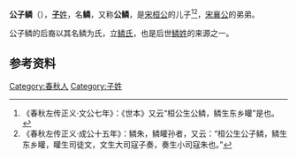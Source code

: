 {{Infobox 先秦人物
|名称= 公子鳞
|图像=
|图说=
|姓=[[子姓|子]]
|氏=
|名=鳞
|字=
|别名=
|别字=
|谥号=
|时代=春秋时期
|国家=
|身份=宋国公子
|出生=
|逝世=
|在位=
|父=[[宋桓公_(春秋)|宋桓公]]
|母=
|正妻=
|妾=
|子女= [[鳞矔|鳞矔]]
|太子=
}}
'''公子鳞'''（{{bd|？||？||}}），[[子姓|'''子'''姓]]，名'''鳞'''，又称'''公鳞'''，是[[宋桓公_(春秋)|宋桓公]]的儿子<ref>《春秋左传正义·文公七年》：《世本》又云“桓公生公鳞，鳞生东乡矔”是也。</ref><ref>《春秋左传正义·成公十五年》：鳞朱，鳞矔孙者，又云：“桓公生公子鳞，鳞生东乡矔，矔生司徒文，文生大司寇子奏，奏生小司寇朱也。”</ref>，[[宋襄公|宋襄公]]的弟弟。

公子鳞的后裔以其名鳞为氏，立[[鳞氏|鳞氏]]，也是后世[[鳞姓|鳞姓]]的来源之一。

== 参考资料 ==
{{reflist}}

[[Category:春秋人|Category:春秋人]]
[[Category:子姓|Category:子姓]]
